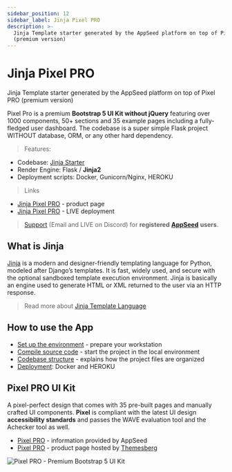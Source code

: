 ```yaml
---
sidebar_position: 12
sidebar_label: Jinja Pixel PRO
description: >-
  Jinja Template starter generated by the AppSeed platform on top of Pixel PRO
  (premium version)
---
```


# Jinja Pixel PRO

<SubHeading>Jinja Template starter generated by the AppSeed platform on top of Pixel PRO (premium version)</SubHeading>

Pixel Pro is a premium **Bootstrap 5 UI Kit without jQuery** featuring over 1000 components, 50+ sections and 35 example pages including a fully-fledged user dashboard. The codebase is a super simple Flask project WITHOUT database, ORM, or any other hard dependency.

> Features:

- Codebase: [Jinja Starter](../../boilerplate-code/boilerplate-jinja.mdx)
- Render Engine: Flask / **Jinja2**
- Deployment scripts: Docker, Gunicorn/Nginx, HEROKU

> Links

- [Jinja Pixel PRO](https://appseed.us/jinja-template/jinja-pixel-uikit-pro) - product page
- [Jinja Pixel PRO](https://jinja-pixel-pro.appseed-srv1.com/) - LIVE deployment

> [Support](https://appseed.us/support) (Email and LIVE on Discord) for **registered** [**AppSeed**](https://appseed.us/) **users**.

## What is Jinja

[Jinja](https://jinja.palletsprojects.com/en/2.11.x/) is a modern and designer-friendly templating language for Python, modeled after Django’s templates. It is fast, widely used, and secure with the optional sandboxed template execution environment. Jinja is basically an engine used to generate HTML or XML returned to the user via an HTTP response.

> Read more about [Jinja Template Language](../../content/what-is/jinja.mdx)

## How to use the App

- [Set up the environment](../../boilerplate-code/boilerplate-jinja.mdx#environment) - prepare your workstation
- [Compile source code](../../boilerplate-code/boilerplate-jinja.mdx#build-the-app) - start the project in the local environment
- [Codebase structure](../../boilerplate-code/boilerplate-jinja.mdx#codebase-structure) - explains how the project files are organized
- [Deployment](../../boilerplate-code/boilerplate-jinja.mdx#deployment): Docker and HEROKU

## Pixel PRO UI Kit

A pixel-perfect design that comes with 35 pre-built pages and manually crafted UI components. **Pixel** is compliant with the latest UI design **accessibility standards** and passes the WAVE evaluation tool and the Achecker tool as well.

- [Pixel PRO](../../content/bootstrap-template/pixel-pro.mdx) - information provided by AppSeed
- [Pixel PRO](https://themesberg.com/product/ui-kit/pixel-pro-premium-bootstrap-5-ui-kit) - product page hosted by [Themesberg](../../content/partners/themesberg.mdx)

![Pixel PRO - Premium Bootstrap 5 UI Kit](../../../static/assets/docs-cover-pixel-pro.jpg)
